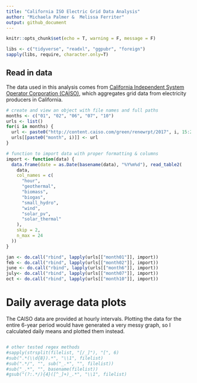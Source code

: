 ```yaml
---
title: "California ISO Electric Grid Data Analysis"
author: "Michaela Palmer &  Melissa Ferriter"
output: github_document
---
```


```r
knitr::opts_chunk$set(echo = T, warning = F, message = F)
```

```r
libs <- c("tidyverse", "readxl", "ggpubr", "foreign")
sapply(libs, require, character.only=T)
```

## Read in data

The data used in this analysis comes from [California Independent System Operator Corporation (CAISO)](http://www.caiso.com/green/renewableswatch.html), which aggregates grid data from electricity producers in California.
```r
# create and view an object with file names and full paths
months <- c("01", "02", "06", "07", "10")
urls <- list()
for(i in months) {
  url <- paste0("http://content.caiso.com/green/renewrpt/2017", i, 15:22, "_DailyRenewablesWatch.txt")
  urls[[paste0("month", i)]] <- url
}

```

```r
# function to import data with proper formatting & columns 
import <- function(data) {
  data.frame(date = as.Date(basename(data), "%Y%m%d"), read_table2( 
    data,
    col_names = c(
      "hour",
      "geothermal",
      "biomass",
      "biogas",
      "small_hydro",
      "wind",
      "solar_pv",
      "solar_thermal"
    ),
    skip = 2,
    n_max = 24
  )) 
}

jan <- do.call("rbind", lapply(urls[["month01"]], import))
feb <- do.call("rbind", lapply(urls[["month02"]], import))
june <- do.call("rbind", lapply(urls[["month6"]], import))
july<- do.call("rbind", lapply(urls[["month07"]], import))
oct <- do.call("rbind", lapply(urls[["month10"]], import))

```

# Daily average data plots

The CAISO data are provided at hourly intervals. Plotting the data for the entire 6-year period would have generated a very messy graph, so I calculated daily means and plotted them instead.


```r

```

```r
# other tested regex methods
#sapply(strsplit(filelist, "[/_]"), "[", 6)
#sub(".*(\\d{8}).*", "\\1", filelist)
#sub(".*/", "", sub("_.*", "", filelist))
#sub("_.*", "", basename(filelist))
#gsub("(?:.*/){4}([^_]+)_.*", "\\1", filelist)
```


